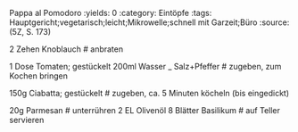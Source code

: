 Pappa al Pomodoro
:yields: 0
:category: Eintöpfe
:tags: Hauptgericht;vegetarisch;leicht;Mikrowelle;schnell mit Garzeit;Büro
:source: (5Z, S. 173)

2 Zehen Knoblauch
# anbraten

1 Dose Tomaten; gestückelt
200ml Wasser
_ Salz+Pfeffer
# zugeben, zum Kochen bringen

150g Ciabatta; gestückelt
# zugeben, ca. 5 Minuten köcheln (bis eingedickt)

20g Parmesan
# unterrühren
2 EL Olivenöl
8 Blätter Basilikum
# auf Teller servieren

